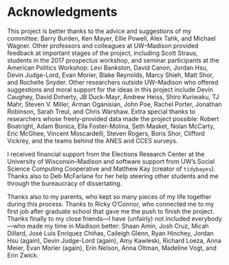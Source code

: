 # Acknowledgments {-}

This project is better thanks to the advice and suggestions of my committee: Barry Burden, Ken Mayer, Ellie Powell, Alex Tahk, and Michael Wagner. 
Other professors and colleagues at UW–Madison provided feedback at important stages of the project, including Scott Straus, students in the 2017 prospectus workshop, and seminar participants at the American Politics Workshop: Levi Bankston, David Canon, Jordan Hsu, Devin Judge-Lord, Evan Morier, Blake Reynolds, Marcy Shieh, Matt Shor, and Rochelle Snyder. 
Other researchers outside UW–Madison who offered suggestions and moral support for the ideas in this project include Devin Caughey, David Doherty, JB Duck-Mayr, Andrew Heiss, Shiro Kuriwaku, TJ Mahr, Steven V. Miller, Arman Oganisian, John Poe, Rachel Porter, Jonathan Robinson, Sarah Treul, and Chris Warshaw.
Extra special thanks to researchers whose freely-provided data made the project possible: Robert Boatright, Adam Bonica, Ella Foster-Molina, Seth Masket, Nolan McCarty, Eric McGhee, Vincent Moscardelli, Steven Rogers, Boris Shor, Clifford Vickrey, and the teams behind the ANES and CCES surveys.

I received financial support from the Elections Research Center at the University of Wisconsin–Madison and software support from UW's Social Science Computing Cooperative and Matthew Kay (creator of `tidybayes`).
Thanks also to Deb McFarlane for her help steering other students and me through the bureaucracy of dissertating.

Thanks also to my parents, who kept so many pieces of my life together during this process.
Thanks to Ricky O'Connor, who connected me to my first job after graduate school that gave me the push to finish the project.
Thanks finally to my close friends—I have (unfairly) not included everybody—who made my time in Madison better: Shaan Amin, Josh Cruz, Micah Dillard, José Luis Enríquez Chiñas, Caileigh Glenn, Ryan Hinchey, Jordan Hsu (again), Devin Judge-Lord (again), Amy Kawleski, Richard Loeza, Anna Meier, Evan Morier (again), Erin Nelson, Anna Oltman, Madeline Vogt, and Erin Zwick.
